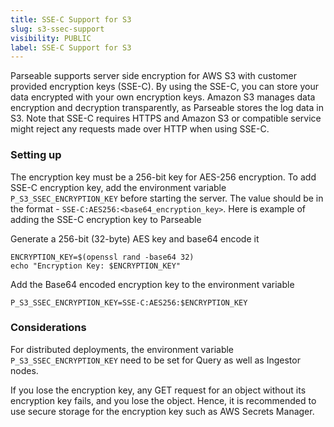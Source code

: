 ```yaml
---
title: SSE-C Support for S3
slug: s3-ssec-support  
visibility: PUBLIC
label: SSE-C Support for S3
---
```


<head>
<title>Set up SSE-C support for S3 or compatible services | Parseable </title>
<meta charSet="utf-8" />
<meta name="twitter:card" content="summary" />
</head>

Parseable supports server side encryption for AWS S3 with customer provided encryption keys (SSE-C). By using the SSE-C, you can store your data encrypted with your own encryption keys. Amazon S3 manages data encryption and decryption transparently, as Parseable stores the log data in S3. Note that SSE-C requires HTTPS and Amazon S3 or compatible service might reject any requests made over HTTP when using SSE-C.

### Setting up

The encryption key must be a 256-bit key for AES-256 encryption. To add SSE-C encryption key, add the environment variable `P_S3_SSEC_ENCRYPTION_KEY` before starting the server. The value should be in the format - `SSE-C:AES256:<base64_encryption_key>`. Here is example of adding the SSE-C encryption key to Parseable

Generate a 256-bit (32-byte) AES key and base64 encode it

```
ENCRYPTION_KEY=$(openssl rand -base64 32)
echo "Encryption Key: $ENCRYPTION_KEY"
```

Add the Base64 encoded encryption key to the environment variable 

```
P_S3_SSEC_ENCRYPTION_KEY=SSE-C:AES256:$ENCRYPTION_KEY
```

### Considerations

For distributed deployments, the environment variable `P_S3_SSEC_ENCRYPTION_KEY` need to be set for Query as well as Ingestor nodes.

If you lose the encryption key, any GET request for an object without its encryption key fails, and you lose the object. Hence, it is recommended to use secure storage for the encryption key such as AWS Secrets Manager.
